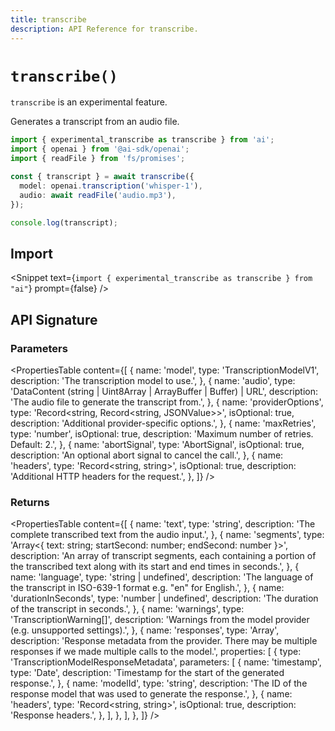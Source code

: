 ```yaml
---
title: transcribe
description: API Reference for transcribe.
---
```


# `transcribe()`

<Note type="warning">`transcribe` is an experimental feature.</Note>

Generates a transcript from an audio file.

```ts
import { experimental_transcribe as transcribe } from 'ai';
import { openai } from '@ai-sdk/openai';
import { readFile } from 'fs/promises';

const { transcript } = await transcribe({
  model: openai.transcription('whisper-1'),
  audio: await readFile('audio.mp3'),
});

console.log(transcript);
```

## Import

<Snippet
  text={`import { experimental_transcribe as transcribe } from "ai"`}
  prompt={false}
/>

## API Signature

### Parameters

<PropertiesTable
  content={[
    {
      name: 'model',
      type: 'TranscriptionModelV1',
      description: 'The transcription model to use.',
    },
    {
      name: 'audio',
      type: 'DataContent (string | Uint8Array | ArrayBuffer | Buffer) | URL',
      description: 'The audio file to generate the transcript from.',
    },
    {
      name: 'providerOptions',
      type: 'Record<string, Record<string, JSONValue>>',
      isOptional: true,
      description: 'Additional provider-specific options.',
    },
    {
      name: 'maxRetries',
      type: 'number',
      isOptional: true,
      description: 'Maximum number of retries. Default: 2.',
    },
    {
      name: 'abortSignal',
      type: 'AbortSignal',
      isOptional: true,
      description: 'An optional abort signal to cancel the call.',
    },
    {
      name: 'headers',
      type: 'Record<string, string>',
      isOptional: true,
      description: 'Additional HTTP headers for the request.',
    },
  ]}
/>

### Returns

<PropertiesTable
  content={[
    {
      name: 'text',
      type: 'string',
      description: 'The complete transcribed text from the audio input.',
    },
    {
      name: 'segments',
      type: 'Array<{ text: string; startSecond: number; endSecond: number }>',
      description:
        'An array of transcript segments, each containing a portion of the transcribed text along with its start and end times in seconds.',
    },
    {
      name: 'language',
      type: 'string | undefined',
      description:
        'The language of the transcript in ISO-639-1 format e.g. "en" for English.',
    },
    {
      name: 'durationInSeconds',
      type: 'number | undefined',
      description: 'The duration of the transcript in seconds.',
    },
    {
      name: 'warnings',
      type: 'TranscriptionWarning[]',
      description:
        'Warnings from the model provider (e.g. unsupported settings).',
    },
    {
      name: 'responses',
      type: 'Array<TranscriptionModelResponseMetadata>',
      description:
        'Response metadata from the provider. There may be multiple responses if we made multiple calls to the model.',
      properties: [
        {
          type: 'TranscriptionModelResponseMetadata',
          parameters: [
            {
              name: 'timestamp',
              type: 'Date',
              description: 'Timestamp for the start of the generated response.',
            },
            {
              name: 'modelId',
              type: 'string',
              description:
                'The ID of the response model that was used to generate the response.',
            },
            {
              name: 'headers',
              type: 'Record<string, string>',
              isOptional: true,
              description: 'Response headers.',
            },
          ],
        },
      ],
    },
  ]}
/>
